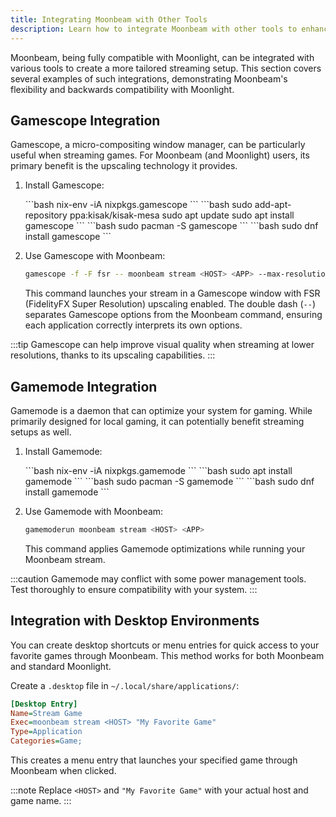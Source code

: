 ```yaml
---
title: Integrating Moonbeam with Other Tools
description: Learn how to integrate Moonbeam with other tools to enhance your game streaming experience
---
```


Moonbeam, being fully compatible with Moonlight, can be integrated with various tools to create a more tailored streaming setup. This section covers several examples of such integrations, demonstrating Moonbeam's flexibility and backwards compatibility with Moonlight.

## Gamescope Integration

Gamescope, a micro-compositing window manager, can be particularly useful when streaming games. For Moonbeam (and Moonlight) users, its primary benefit is the upscaling technology it provides.

<Steps>

1. Install Gamescope:

   <Tabs syncKey="os">
   <TabItem label="Nix">
   ```bash
   nix-env -iA nixpkgs.gamescope
   ```
   </TabItem>
   <TabItem label="Ubuntu">
   ```bash
   sudo add-apt-repository ppa:kisak/kisak-mesa
   sudo apt update
   sudo apt install gamescope
   ```
   </TabItem>
   <TabItem label="Arch">
   ```bash
   sudo pacman -S gamescope
   ```
   </TabItem>
   <TabItem label="Fedora">
   ```bash
   sudo dnf install gamescope
   ```
   </TabItem>
   </Tabs>

2. Use Gamescope with Moonbeam:

   ```bash
   gamescope -f -F fsr -- moonbeam stream <HOST> <APP> --max-resolution 720p --max-fps 120 --priority fps
   ```

   This command launches your stream in a Gamescope window with FSR (FidelityFX Super Resolution) upscaling enabled. The double dash (`--`) separates Gamescope options from the Moonbeam command, ensuring each application correctly interprets its own options.

</Steps>

:::tip
Gamescope can help improve visual quality when streaming at lower resolutions, thanks to its upscaling capabilities.
:::

## Gamemode Integration

Gamemode is a daemon that can optimize your system for gaming. While primarily designed for local gaming, it can potentially benefit streaming setups as well.

<Steps>

1. Install Gamemode:

   <Tabs syncKey="os">
   <TabItem label="Nix">
   ```bash
   nix-env -iA nixpkgs.gamemode
   ```
   </TabItem>
   <TabItem label="Ubuntu">
   ```bash
   sudo apt install gamemode
   ```
   </TabItem>
   <TabItem label="Arch">
   ```bash
   sudo pacman -S gamemode
   ```
   </TabItem>
   <TabItem label="Fedora">
   ```bash
   sudo dnf install gamemode
   ```
   </TabItem>
   </Tabs>

2. Use Gamemode with Moonbeam:

   ```bash
   gamemoderun moonbeam stream <HOST> <APP>
   ```

   This command applies Gamemode optimizations while running your Moonbeam stream.

</Steps>

:::caution
Gamemode may conflict with some power management tools. Test thoroughly to ensure compatibility with your system.
:::

## Integration with Desktop Environments

You can create desktop shortcuts or menu entries for quick access to your favorite games through Moonbeam. This method works for both Moonbeam and standard Moonlight.

Create a `.desktop` file in `~/.local/share/applications/`:

```ini
[Desktop Entry]
Name=Stream Game
Exec=moonbeam stream <HOST> "My Favorite Game"
Type=Application
Categories=Game;
```

This creates a menu entry that launches your specified game through Moonbeam when clicked.

:::note
Replace `<HOST>` and `"My Favorite Game"` with your actual host and game name.
:::
